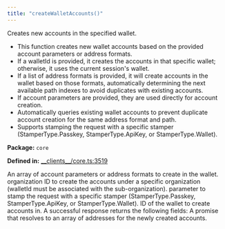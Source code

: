 ```yaml
---
title: "createWalletAccounts()"
---
```



<H3Bordered text="Overview" />

Creates new accounts in the specified wallet.

<ul>
  <li>This function creates new wallet accounts based on the provided account parameters or address formats.</li>
  <li>If a walletId is provided, it creates the accounts in that specific wallet; otherwise, it uses the current session's wallet.</li>
  <li>If a list of address formats is provided, it will create accounts in the wallet based on those formats, automatically determining the next available path indexes to avoid duplicates with existing accounts.</li>
  <li>If account parameters are provided, they are used directly for account creation.</li>
  <li>Automatically queries existing wallet accounts to prevent duplicate account creation for the same address format and path.</li>
  <li>Supports stamping the request with a specific stamper (StamperType.Passkey, StamperType.ApiKey, or StamperType.Wallet).</li>
</ul>

<p><strong>Package:</strong> <code>core</code></p>

<p><strong>Defined in:</strong> <a href="https://github.com/tkhq/sdk/blob/main/packages/core/src/__clients__/core.ts#L3519">__clients__/core.ts:3519</a></p>

<H3Bordered text="Parameters" />

<ParamField body="params" type='CreateWalletAccountsParams' required={true} >
  <Expandable title="params details">
    <NestedParam parentKey="params" childKey="accounts" type='v1WalletAccountParams[] | v1AddressFormat[]' required={true}>
An array of account parameters or address formats to create in the wallet.
</NestedParam>
    <NestedParam parentKey="params" childKey="organizationId" type='string' required={false}>
organization ID to create the accounts under a specific organization (walletId must be associated with the sub-organization).
</NestedParam>
    <NestedParam parentKey="params" childKey="stampWith" type='StamperType' required={false}>
parameter to stamp the request with a specific stamper (StamperType.Passkey, StamperType.ApiKey, or StamperType.Wallet).
</NestedParam>
    <NestedParam parentKey="params" childKey="walletId" type='string' required={true}>
ID of the wallet to create accounts in.
</NestedParam>
  </Expandable>
</ParamField>

<H3Bordered text="Response" />
A successful response returns the following fields:

<ResponseField name="returns" type="string[]" required={true} >
  A promise that resolves to an array of addresses for the newly created accounts.
</ResponseField>
